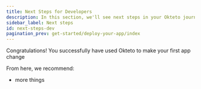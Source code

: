 ```yaml
---
title: Next Steps for Developers
description: In this section, we'll see next steps in your Okteto journey
sidebar_label: Next steps
id: next-steps-dev
pagination_prev: get-started/deploy-your-app/index
---
```


Congratulations! You successfully have used Okteto to make your first app change

From here, we recommend:

- more things
